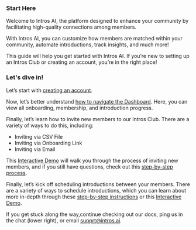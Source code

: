 ### **Start Here**

Welcome to Intros AI, the platform designed to enhance your community by facilitating high-quality connections among members.

With Intros AI, you can customize how members are matched within your community, automate introductions, track insights, and much more!

This guide will help you get started with Intros AI. If you’re new to setting up an Intros Club or creating an account, you’re in the right place!


### **Let's dive in!**

Let’s start with [creating an account](https://www.intros.club/dashboard).

Now, let’s better understand [how to navigate the Dashboard](https://docs.intros.ai/getting-started/dashboard). Here, you can view all onboarding, membership, and introduction progress.

Finally, let’s learn how to invite new members to our Intros Club. There are a variety of ways to do this, including:
- Inviting via CSV File
- Inviting via Onboarding Link
- Inviting via Email

This [Interactive Demo](https://intros-ai.navattic.com/ls40mrn) will walk you through the process of inviting new members, and if you still have questions, check out this [step-by-step process](https://docs.intros.ai/getting-started/members).

Finally, let’s kick off scheduling introductions between your members. There are a variety of ways to schedule introductions, which you can learn about more in-depth through these [step-by-step instructions](https://docs.intros.ai/getting-started/intro-rounds) or this [Interactive Demo](https://intros-ai.navattic.com/mb20h42).

If you get stuck along the way,continue checking out our docs, ping us in the chat (lower right), or email supprt@intros.ai.
